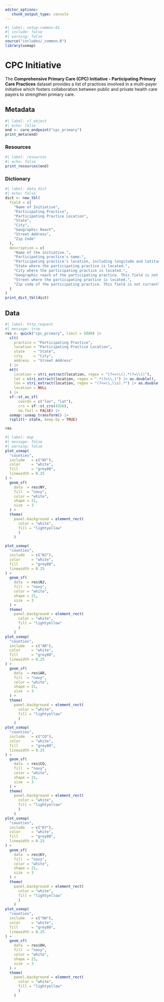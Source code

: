 ```yaml
---
editor_options: 
   chunk_output_type: console
---
```


```r
#| label: setup-common-01
#| include: false
#| warning: false
source("includes/_common.R")
library(usmap)
```

# CPC Initiative {#sec-cpc}

The __Comprehensive Primary Care (CPC) Initiative - Participating Primary Care Practices__ dataset provides a list of practices involved in a multi-payer initiative which fosters collaboration between public and private health care payers to strengthen primary care.

## Metadata

```r
#| label: s7_object
#| echo: false
end <- care_endpoint("cpc_primary")
print_meta(end)
```

### Resources

```r
#| label: resources
#| echo: false
print_resources(end)
```

### Dictionary

```r
#| label: data_dict
#| echo: false
dict <- new_tbl(
  field = c(
    "Name of Initiative", 
    "Participating Practice", 
    "Participating Practice Location", 
    "State", 
    "City", 
    "Geographic Reach", 
    "Street Address", 
    "Zip Code"
  ),
  description = c(
    "Name of the initiative.", 
    "Participating practice's name.", 
    "Participating practice's location, including longitude and latitude.", 
    "State where the participating practice is located.", 
    "City where the participating practice is located.", 
    "Geographic reach of the participating practice. This field is not currently in use.", 
    "Street where the participating practice is located.",
    "Zip code of the participating practice. This field is not currently in use."
  )
)
print_dict_tbl(dict)
```

## Data

```r
#| label: http_request
#| message: true
res <- quick("cpc_primary", limit = 5000) |>
  slt(
    practice = "Participating Practice",
    location = "Participating Practice Location",
    state    = "State",
    city     = "City",
    address  = "Street Address"
  ) |>
  mtt(
    location = stri_extract(location, regex = "(?<=\\().*(?=\\))"),
    lat = stri_extract(location, regex = ".*(?=\\,)") |> as.double(),
    lon = stri_extract(location, regex = "(?<=\\,\\s).*") |> as.double(),
    location = NULL
  ) |> 
  sf::st_as_sf(
      coords = c("lon", "lat"),
      crs = sf::st_crs(4326),
      na.fail = FALSE) |> 
  usmap::usmap_transform() |> 
  rsplit(~ state, keep.by = TRUE)

res
```

```r
#| label: map
#| message: false
#| warning: false
plot_usmap(
  "counties",
  include   = c("NY"),
  color     = "white",
  fill      = "grey80",
  linewidth = 0.25
) +
  geom_sf(
    data  = res$NY,
    fill  = "navy",
    color = "white",
    shape = 21,
    size  = 3
  ) +
  theme(
    panel.background = element_rect(
      color = "white", 
      fill = "lightyellow"
      )
    )

plot_usmap(
  "counties",
  include   = c("NJ"),
  color     = "white",
  fill      = "grey80",
  linewidth = 0.25
) +
  geom_sf(
    data  = res$NJ,
    fill  = "navy",
    color = "white",
    shape = 21,
    size  = 3
  ) +
  theme(
    panel.background = element_rect(
      color = "white", 
      fill = "lightyellow"
      )
    )
plot_usmap(
  "counties",
  include   = c("AR"),
  color     = "white",
  fill      = "grey80",
  linewidth = 0.25
) +
  geom_sf(
    data  = res$AR,
    fill  = "navy",
    color = "white",
    shape = 21,
    size  = 3
  ) +
  theme(
    panel.background = element_rect(
      color = "white", 
      fill = "lightyellow"
      )
    )
plot_usmap(
  "counties",
  include   = c("CO"),
  color     = "white",
  fill      = "grey80",
  linewidth = 0.25
) +
  geom_sf(
    data  = res$CO,
    fill  = "navy",
    color = "white",
    shape = 21,
    size  = 3
  ) +
  theme(
    panel.background = element_rect(
      color = "white", 
      fill = "lightyellow"
      )
    )
plot_usmap(
  "counties",
  include   = c("KY"),
  color     = "white",
  fill      = "grey80",
  linewidth = 0.25
) +
  geom_sf(
    data  = res$KY,
    fill  = "navy",
    color = "white",
    shape = 21,
    size  = 3
  ) +
  theme(
    panel.background = element_rect(
      color = "white", 
      fill = "lightyellow"
      )
    )
plot_usmap(
  "counties",
  include   = c("OH"),
  color     = "white",
  fill      = "grey80",
  linewidth = 0.25
) +
  geom_sf(
    data  = res$OH,
    fill  = "navy",
    color = "white",
    shape = 21,
    size  = 3
  ) +
  theme(
    panel.background = element_rect(
      color = "white", 
      fill = "lightyellow"
      )
    )
```
